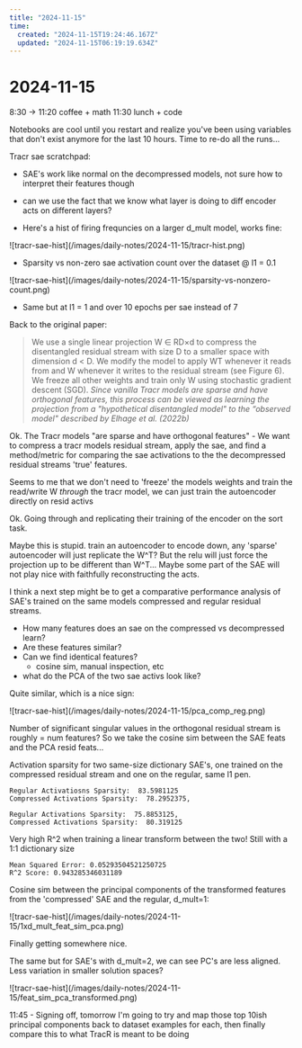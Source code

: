 ```yaml
---
title: "2024-11-15"
time:
  created: "2024-11-15T19:24:46.167Z"
  updated: "2024-11-15T06:19:19.634Z"
---
```


# 2024-11-15

<div className="mt-5 mb-5">
  <SummerDaysGraph day={"2024-11-15"}/>
</div>

8:30 -> 11:20 coffee + math
11:30 lunch + code

Notebooks are cool until you restart and realize you've been using variables that don't exist anymore for the last 10 hours. Time to re-do all the runs...

Tracr sae scratchpad: 

* SAE's work like normal on the decompressed models, not sure how to interpret their features though
* can we use the fact that we know what layer is doing to diff encoder acts on different layers? 

* Here's a hist of firing frequncies on a larger d_mult model, works fine:

<div className="flex flex-row w-full h-32 mt-10 mb-48">
  ![tracr-sae-hist](/images/daily-notes/2024-11-15/tracr-hist.png)
</div>

* Sparsity vs non-zero sae activation count over the dataset @ l1 = 0.1

<div className="flex flex-row w-full h-32 mt-10 mb-80">
  ![tracr-sae-hist](/images/daily-notes/2024-11-15/sparsity-vs-nonzero-count.png)
</div>

* Same but at l1 = 1 and over 10 epochs per sae instead of 7

Back to the original paper: 
> We use a single linear projection W ∈ RD×d
to compress the disentangled residual stream with size
D to a smaller space with dimension d < D. We modify the model to apply WT whenever it reads
from and W whenever it writes to the residual stream (see Figure 6). We freeze all other weights and
train only W using stochastic gradient descent (SGD). *Since vanilla Tracr models are sparse and
have orthogonal features, this process can be viewed as learning the projection from a "hypothetical
disentangled model" to the “observed model" described by Elhage et al. (2022b)*

Ok. The Tracr models "are sparse and have orthogonal features" - We want to compress a tracr models residual stream, apply the sae, and find a method/metric for comparing the sae activations to the the
decompressed residual streams 'true' features. 

Seems to me that we don't need to 'freeze' the models weights and train the read/write W _through_ the tracr model, we can just train the autoencoder directly on resid activs

Ok. Going through and replicating their training of the encoder on the sort task. 

Maybe this is stupid. train an autoencoder to encode down, any 'sparse' autoencoder will just replicate the W^T? But the relu will just force the projection up to be different than W^T... Maybe some part of the SAE will not play nice with 
faithfully reconstructing the acts. 

I think a next step might be to get a comparative performance analysis of SAE's trained on the same models compressed and regular residual streams. 
* How many features does an sae on the compressed vs decompressed learn? 
* Are these features similar? 
* Can we find identical features? 
  * cosine sim, manual inspection, etc
* what do the PCA of the two sae activs look like?

Quite similar, which is a nice sign:

<div className="flex flex-row w-full h-64 mt-10 mb-64">
  ![tracr-sae-hist](/images/daily-notes/2024-11-15/pca_comp_reg.png)
</div>


Number of significant singular values in the orthogonal residual stream is roughly = num features? So we take the cosine sim between the SAE feats and the PCA resid feats... 

Activation sparsity for two same-size dictionary SAE's, one trained on the compressed residual stream and one on the regular, same l1 pen. 

```
Regular Activatiosns Sparsity:  83.5981125
Compressed Activations Sparsity:  78.2952375, 

Regular Activations Sparsity:  75.8853125,
Compressed Activations Sparsity:  80.319125
```


Very high R^2 when training a linear transform between the two! Still with a 1:1 dictionary size
```
Mean Squared Error: 0.05293504521250725
R^2 Score: 0.943285346031189
```

Cosine sim between the principal components of the transformed features from the 'compressed' SAE and the regular, d_mult=1: 

<div className="flex flex-row w-full h-64 mt-10 mb-96">
  ![tracr-sae-hist](/images/daily-notes/2024-11-15/1xd_mult_feat_sim_pca.png)
</div>

Finally getting somewhere nice. 

The same but for SAE's with d_mult=2, we can see PC's are less aligned. Less variation in smaller solution spaces? 

<div className="flex flex-row w-full h-64 mt-10 mb-96">
  ![tracr-sae-hist](/images/daily-notes/2024-11-15/feat_sim_pca_transformed.png)
</div>


11:45 - Signing off, tomorrow I'm going to try and map those top 10ish principal components back to dataset examples for each, then finally compare this to what TracR is meant to be doing











